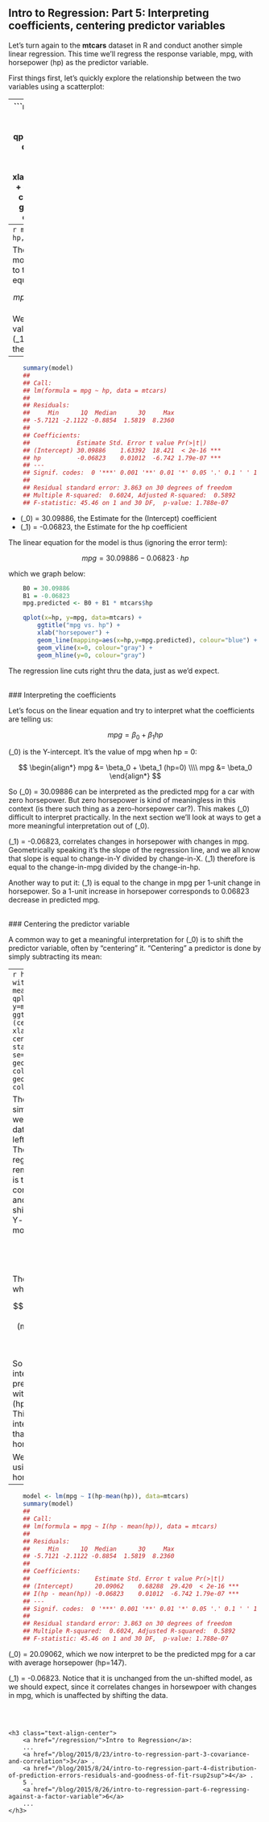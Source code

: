 

## Intro to Regression: Part 5: Interpreting coefficients, centering predictor variables

Let's turn again to the **mtcars** dataset in R and conduct another simple linear regression.
This time we'll regress the response variable, mpg, with horsepower (hp) as the predictor variable.

First things first, let's quickly explore the relationship between the two variables using a scatterplot:

---
```r
    library(ggplot2)
    library(grid)
    data(mtcars)
    qplot(x=hp, y=mpg, data=mtcars) + 
        ggtitle("mpg vs. hp") + 
        xlab("horsepower") +
        geom_vline(x=0, colour="gray") +
        geom_hline(y=0, colour="gray")

```

As with mpg vs. weight, there's a clear negative correlation between mpg and horsepower.  

<br />
### Building a linear model in R

In R, we use the **lm** function to build a linear model:

---
```r
    model <- lm(mpg ~ hp, data=mtcars)
```

The regression model corresponds to the linear equation: 

$$
mpg = \beta_0 + \beta_1 hp + \epsilon
$$

<ul>
<li>mpg is the response variable</li>
<li>hp is the predictor variable</li>
<li>\(\beta_0\) is the Y-intercept</li>
<li>\(\beta_1\) is the slope</li>
<li>\(\epsilon\) is the error term (the residuals)</li>
</ul>

We can get the values for \(\beta_0\) and \(\beta_1\) by looking at the model summary:

---
```r
    summary(model)
    ## 
    ## Call:
    ## lm(formula = mpg ~ hp, data = mtcars)
    ## 
    ## Residuals:
    ##     Min      1Q  Median      3Q     Max 
    ## -5.7121 -2.1122 -0.8854  1.5819  8.2360 
    ## 
    ## Coefficients:
    ##             Estimate Std. Error t value Pr(>|t|)    
    ## (Intercept) 30.09886    1.63392  18.421  < 2e-16 ***
    ## hp          -0.06823    0.01012  -6.742 1.79e-07 ***
    ## ---
    ## Signif. codes:  0 '***' 0.001 '**' 0.01 '*' 0.05 '.' 0.1 ' ' 1
    ## 
    ## Residual standard error: 3.863 on 30 degrees of freedom
    ## Multiple R-squared:  0.6024, Adjusted R-squared:  0.5892 
    ## F-statistic: 45.46 on 1 and 30 DF,  p-value: 1.788e-07
```

<ul>
<li>\(\beta_0\) = 30.09886, the Estimate for the (Intercept) coefficient</li>
<li>\(\beta_1\) = -0.06823, the Estimate for the hp coefficient</li>
</ul>

The linear equation for the model is thus (ignoring the error term):

$$
mpg = 30.09886 - 0.06823 \cdot hp 
$$

which we graph below:

```r
    B0 = 30.09886
    B1 = -0.06823
    mpg.predicted <- B0 + B1 * mtcars$hp

    qplot(x=hp, y=mpg, data=mtcars) + 
        ggtitle("mpg vs. hp") + 
        xlab("horsepower") +
        geom_line(mapping=aes(x=hp,y=mpg.predicted), colour="blue") +
        geom_vline(x=0, colour="gray") +
        geom_hline(y=0, colour="gray")
```

The regression line cuts right thru the data, just as we'd expect.

<br />
### Interpreting the coefficients

Let's focus on the linear equation and try to interpret what the coefficients are telling us:

$$
mpg = \beta_0 + \beta_1 hp  
$$

\(\beta_0\) is the Y-intercept.  It's the value of mpg when hp = 0:

$$
\begin{align*}
mpg &= \beta_0 + \beta_1 (hp=0)  
\\\\
mpg &= \beta_0 
\end{align*}
$$

So \(\beta_0\) = 30.09886 can be interpreted as the predicted mpg for a car with zero horsepower.
But zero horsepower is kind of meaningless in this context (is there such thing as a zero-horsepower car?). 
This makes \(\beta_0\) difficult to interpret practically.  In the next section we'll look at ways to
get a more meaningful interpretation out of \(\beta_0\).

<p>
\(\beta_1\) = -0.06823, correlates changes in horsepower with changes in mpg. Geometrically speaking it's the 
slope of the regression line, and we all know that slope is equal to change-in-Y divided by change-in-X.
\(\beta_1\) therefore is equal to the change-in-mpg divided by the change-in-hp.  
</p>

<p>
Another way to put it: \(\beta_1\) is equal to the change in mpg per 1-unit change in horsepower.
So a 1-unit increase in horsepower corresponds to 0.06823 decrease in predicted mpg.  
</p>


<br />
### Centering the predictor variable

A common way to get a meaningful interpretation for \(\beta_0\) is to shift the predictor variable, often by 
"centering" it.  "Centering" a predictor is done by simply subtracting its mean:

---
```r
    hp.center <- with(mtcars, hp-mean(hp))
    qplot(x=hp.center, y=mpg, data=mtcars) + 
        ggtitle("mpg vs. hp (centered) ") + 
        xlab("horsepower (+147, centered) ") +
        stat_smooth(method="lm", se=FALSE, size=1) +
        geom_vline(x=0, colour="gray") +
        geom_hline(y=0, colour="gray")
```

The chart looks pretty similar to the first one.  All we've done is shift the data horizontally to the left by mean(hp) = 147.
The slope of the regression line \(\beta_1\)  remains the same -- which is to say that the correlation between mpg and hp
is not changed by shifting the data.  But the Y-intercept \(\beta_0\)  has moved. 

<p>
The regression function is now:

$$
mpg = \beta_0 + \beta_1 (hp - mean(hp))
$$

The B1 term goes to 0 when hp = mean(hp):

$$
\begin{align*}
mpg &= \beta_0 + \beta_1 (mean(hp) - mean(hp)) 
\\\\
mpg &= \beta_0 
\end{align*}
$$

So \(\beta_0\) can now be interpreted as the predicted mpg for a car with average horsepower (hp=mean(hp)=147). 
This is a more practical interpretation of mpg than that of a zero-horsepower car.  
</p>

We can build a model in R using the shifted horsepower data:

---
```r
    model <- lm(mpg ~ I(hp-mean(hp)), data=mtcars)
    summary(model)
    ## 
    ## Call:
    ## lm(formula = mpg ~ I(hp - mean(hp)), data = mtcars)
    ## 
    ## Residuals:
    ##     Min      1Q  Median      3Q     Max 
    ## -5.7121 -2.1122 -0.8854  1.5819  8.2360 
    ## 
    ## Coefficients:
    ##                  Estimate Std. Error t value Pr(>|t|)    
    ## (Intercept)      20.09062    0.68288  29.420  < 2e-16 ***
    ## I(hp - mean(hp)) -0.06823    0.01012  -6.742 1.79e-07 ***
    ## ---
    ## Signif. codes:  0 '***' 0.001 '**' 0.01 '*' 0.05 '.' 0.1 ' ' 1
    ## 
    ## Residual standard error: 3.863 on 30 degrees of freedom
    ## Multiple R-squared:  0.6024, Adjusted R-squared:  0.5892 
    ## F-statistic: 45.46 on 1 and 30 DF,  p-value: 1.788e-07
```

<p>
\(\beta_0\) = 20.09062, which we now interpret to be the predicted mpg for a car with average horsepower (hp=147).
</p>

<p>
\(\beta_1\) = -0.06823.  Notice that it is unchanged from the un-shifted model, as we should expect, since it
correlates changes in horsewpoer with changes in mpg, which is unaffected by shifting the data.  
</p>


<div class="sqs-block-content html-block" style="margin-top: 60px">
    <h3 class="text-align-center">
        <a href="/regression/">Intro to Regression</a>: 
        ...
        <a href="/blog/2015/8/23/intro-to-regression-part-3-covariance-and-correlation">3</a> . 
        <a href="/blog/2015/8/24/intro-to-regression-part-4-distribution-of-prediction-errors-residuals-and-goodness-of-fit-rsup2sup">4</a> . 
        5 .
        <a href="/blog/2015/8/26/intro-to-regression-part-6-regressing-against-a-factor-variable">6</a>
        ...
    </h3>
</div>

